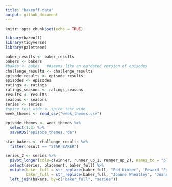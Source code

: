 ```yaml
---
title: "bakeoff data"
output: github_document
---
```


```r
knitr::opts_chunk$set(echo = TRUE)
```


```r
library(bakeoff)
library(tidyverse)
library(paletteer)
```


```r
baker_results <- baker_results
bakers <- bakers
#bakes <- bakes   ##seems like an outdated version of episodes
challenge_results <- challenge_results
episode_results <- episode_results
episodes <- episodes
ratings <- ratings
ratings_seasons <- ratings_seasons
results <- results
seasons <- seasons
series <- series
#spice_test_wide <- spice_test_wide
week_themes <- read_csv("week_themes.csv")

episode_themes <- week_themes %>%
  select(1:3) %>%
  saveRDS("episode_themes.rda")

```

```r
star_bakers <- challenge_results %>%
  filter(result == "STAR BAKER")

series_2 <- series %>%
  pivot_longer(cols=c(winner, runner_up_1, runner_up_2), names_to = "placement", values_to = "baker_full") %>%
  select(series, placement, baker_full) %>%
  mutate(baker_full = str_replace(baker_full, "Edd Kimber", 'Edward "Edd" Kimber'), 
         baker_full = str_replace(baker_full, "Joanne Wheatley", 'Joanne "Jo" Wheatley')) %>%
  left_join(bakers, by=c("baker_full", "series"))
```

